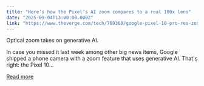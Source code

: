 ```yaml
---
title: "Here’s how the Pixel’s AI zoom compares to a real 100x lens"
date: "2025-09-04T13:00:00.000Z"
link: "https://www.theverge.com/tech/769360/google-pixel-10-pro-res-zoom-100x-sample-photos-nikon-coolpix-p1100"
---
```


Optical zoom takes on generative AI.	

In case you missed it last week among other big news items, Google shipped a phone camera with a zoom feature that uses generative AI. That's right: the Pixel 10...

[Read more](https://www.theverge.com/tech/769360/google-pixel-10-pro-res-zoom-100x-sample-photos-nikon-coolpix-p1100)
